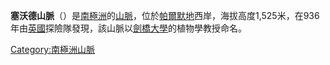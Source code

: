 {{Coord|72|26|S|66|15|W|display=title}}

'''塞沃德山脈'''（{{lang-en|Seward Mountains}}）是[[南極洲|南極洲]]的[[山脈|山脈]]，位於[[帕爾默地|帕爾默地]]西岸，海拔高度1,525米，在936年由[[英國|英國]]探險隊發現，該山脈以[[劍橋大學|劍橋大學]]的植物學教授命名。

{{Antarctica-geo-stub}}
[[Category:南極洲山脈|Category:南極洲山脈]]